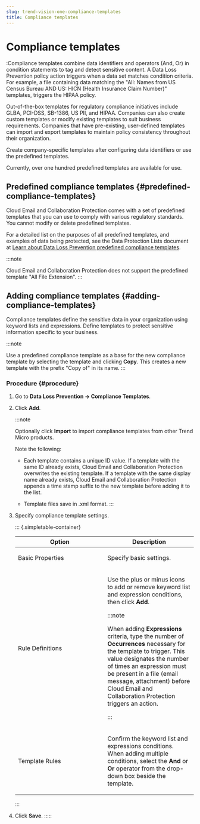 ```yaml
---
slug: trend-vision-one-compliance-templates
title: Compliance templates
---
```

# Compliance templates

:Compliance templates combine data identifiers and operators (And, Or) in condition statements to tag and detect sensitive content. A Data Loss Prevention policy action triggers when a data set matches condition criteria. For example, a file containing data matching the "All: Names from US Census Bureau AND US: HICN (Health Insurance Claim Number)" templates, triggers the HIPAA policy.

Out-of-the-box templates for regulatory compliance initiatives include GLBA, PCI-DSS, SB-1386, US PII, and HIPAA. Companies can also create custom templates or modify existing templates to suit business requirements. Companies that have pre-existing, user-defined templates can import and export templates to maintain policy consistency throughout their organization.

Create company-specific templates after configuring data identifiers or use the predefined templates.

Currently, over one hundred predefined templates are available for use.

## Predefined compliance templates {#predefined-compliance-templates}

Cloud Email and Collaboration Protection comes with a set of predefined templates that you can use to comply with various regulatory standards. You cannot modify or delete predefined templates.

For a detailed list on the purposes of all predefined templates, and examples of data being protected, see the Data Protection Lists document at [Learn about Data Loss Prevention predefined compliance templates](https://docs.trendmicro.com/all/ent/dp-ref/v7.0/en-us/dp_7.0_lists.pdf).

:::note

Cloud Email and Collaboration Protection does not support the predefined template "All File Extension".
:::

## Adding compliance templates {#adding-compliance-templates}

Compliance templates define the sensitive data in your organization using keyword lists and expressions. Define templates to protect sensitive information specific to your business.

:::note

Use a predefined compliance template as a base for the new compliance template by selecting the template and clicking **Copy**. This creates a new template with the prefix "Copy of" in its name.
:::

### Procedure {#procedure}

1.  Go to **Data Loss Prevention → Compliance Templates**.

2.  Click **Add**.

    :::note

    Optionally click **Import** to import compliance templates from other Trend Micro products.

    Note the following:

    - Each template contains a unique ID value. If a template with the same ID already exists, Cloud Email and Collaboration Protection overwrites the existing template. If a template with the same display name already exists, Cloud Email and Collaboration Protection appends a time stamp suffix to the new template before adding it to the list.

    - Template files save in .xml format.
    :::

3.  Specify compliance template settings.

    ::: {.simpletable-container}
    <table id="GUID-B8817F59-5B99-49E0-AE3D-AA61F5A8B602__CHOICETABLE_RTF_DBS_BQ" class="choicetable" data-border="1">
    <colgroup>
    <col style="width: 50%" />
    <col style="width: 50%" />
    </colgroup>
    <thead>
    <tr class="chhead table-header-style">
    <th class="choptionhd">Option</th>
    <th class="chdeschd">Description</th>
    </tr>
    </thead>
    <tbody>
    <tr class="chrow">
    <td class="choption"><p>Basic Properties</p></td>
    <td class="chdesc"><p>Specify basic settings.</p></td>
    </tr>
    <tr class="chrow">
    <td class="choption"><p>Rule Definitions</p></td>
    <td class="chdesc"><p>Use the plus or minus icons to add or remove keyword list and expression conditions, then click <strong>Add</strong>.</p>


    :::note

    <p>When adding <strong>Expressions</strong> criteria, type the number of <strong>Occurrences</strong> necessary for the template to trigger. This value designates the number of times an expression must be present in a file (email message, attachment) before Cloud Email and Collaboration Protection triggers an action.</p>


    :::

    </td>
    </tr>
    <tr class="chrow">
    <td class="choption"><p>Template Rules</p></td>
    <td class="chdesc"><p>Confirm the keyword list and expressions conditions. When adding multiple conditions, select the <strong>And</strong> or <strong>Or</strong> operator from the drop-down box beside the template.</p></td>
    </tr>
    </tbody>
    </table>
    :::

4.  Click **Save**.
:::::
